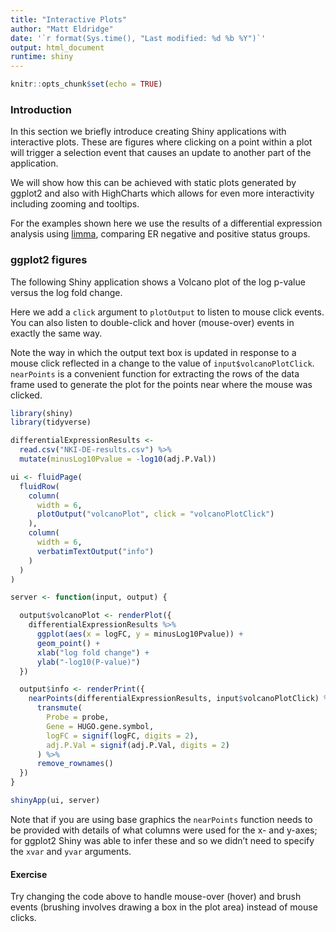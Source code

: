 ```yaml
---
title: "Interactive Plots"
author: "Matt Eldridge"
date: '`r format(Sys.time(), "Last modified: %d %b %Y")`'
output: html_document
runtime: shiny
---
```


```r
knitr::opts_chunk$set(echo = TRUE)
```

### Introduction

In this section we briefly introduce creating Shiny applications with interactive plots. These are figures where clicking on a point within a plot will trigger a selection event that causes an update to another part of the application.

We will show how this can be achieved with static plots generated by ggplot2 and also with HighCharts which allows for even more interactivity including zooming and tooltips.

For the examples shown here we use the results of a differential expression analysis using [limma](https://bioconductor.org/packages/release/bioc/html/limma.html), comparing ER negative and positive status groups.

### ggplot2 figures

The following Shiny application shows a Volcano plot of the log p-value versus the log fold change.

Here we add a `click` argument to `plotOutput` to listen to mouse click events. You can also listen to double-click and hover (mouse-over) events in exactly the same way.

Note the way in which the output text box is updated in response to a mouse click reflected in a change to the value of `input$volcanoPlotClick`. `nearPoints` is a convenient function for extracting the rows of the data frame used to generate the plot for the points near where the mouse was clicked.

```r
library(shiny)
library(tidyverse)

differentialExpressionResults <-
  read.csv("NKI-DE-results.csv") %>%
  mutate(minusLog10Pvalue = -log10(adj.P.Val))

ui <- fluidPage(
  fluidRow(
    column(
      width = 6,
      plotOutput("volcanoPlot", click = "volcanoPlotClick")
    ),
    column(
      width = 6,
      verbatimTextOutput("info")
    )
  )
)

server <- function(input, output) {

  output$volcanoPlot <- renderPlot({
    differentialExpressionResults %>%
      ggplot(aes(x = logFC, y = minusLog10Pvalue)) +
      geom_point() +
      xlab("log fold change") +
      ylab("-log10(P-value)")
  })

  output$info <- renderPrint({
    nearPoints(differentialExpressionResults, input$volcanoPlotClick) %>%
      transmute(
        Probe = probe,
        Gene = HUGO.gene.symbol,
        logFC = signif(logFC, digits = 2),
        adj.P.Val = signif(adj.P.Val, digits = 2)
      ) %>%
      remove_rownames()
  })
}

shinyApp(ui, server)
```

Note that if you are using base graphics the `nearPoints` function needs to be provided with details of what columns were used for the x- and y-axes; for ggplot2 Shiny was able to infer these and so we didn't need to specify the `xvar` and `yvar` arguments.

#### Exercise

Try changing the code above to handle mouse-over (hover) and brush events (brushing involves drawing a box in the plot area) instead of mouse clicks.


